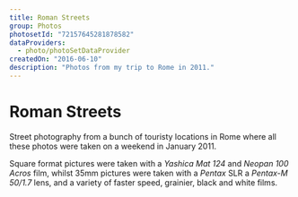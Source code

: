 ```yaml
---
title: Roman Streets
group: Photos
photosetId: "72157645281878582"
dataProviders:
  - photo/photoSetDataProvider
createdOn: "2016-06-10"
description: "Photos from my trip to Rome in 2011."
---
```



# Roman Streets

Street photography from a bunch of touristy locations in Rome where all these photos were taken on a weekend in January 2011.

Square format pictures were taken with a _Yashica Mat 124_ and _Neopan 100 Acros_ film, whilst 35mm pictures were taken with a _Pentax_ SLR a _Pentax-M 50/1.7_ lens, and a variety of faster speed, grainier, black and white films.

<PhotoSet />
